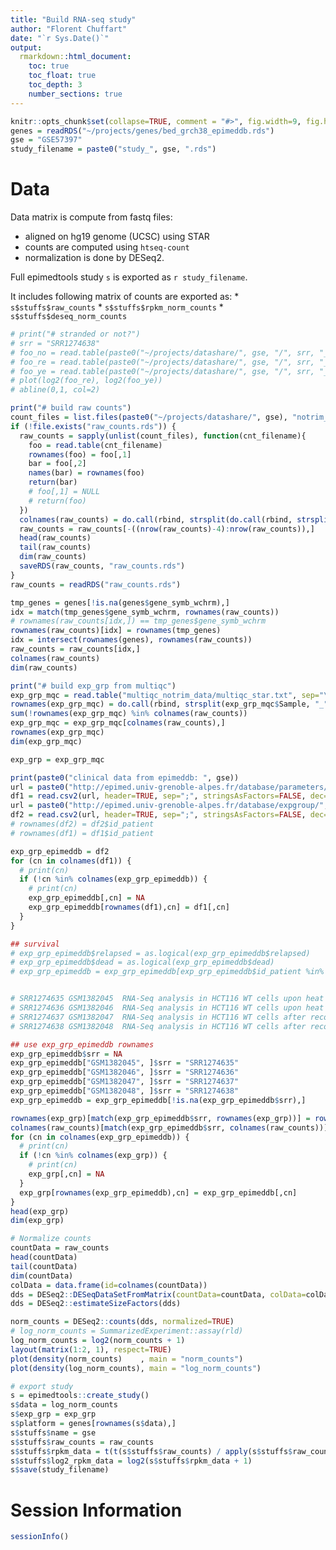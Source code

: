 ```yaml
---
title: "Build RNA-seq study"
author: "Florent Chuffart"
date: "`r Sys.Date()`"
output: 
  rmarkdown::html_document:
    toc: true
    toc_float: true
    toc_depth: 3
    number_sections: true
---
```



```r
knitr::opts_chunk$set(collapse=TRUE, comment = "#>", fig.width=9, fig.height=6, eval=TRUE, echo=FALSE, results="hide")
genes = readRDS("~/projects/genes/bed_grch38_epimeddb.rds")
gse = "GSE57397"
study_filename = paste0("study_", gse, ".rds")
```

# Data

Data matrix is compute from fastq files:

  * aligned on hg19 genome (UCSC) using STAR
  * counts are computed using `htseq-count`
  * normalization is done by DESeq2.
  
Full epimedtools study `s` is exported as `r study_filename`.

It includes following matrix of counts are exported as:
  * `s$stuffs$raw_counts`
  * `s$stuffs$rpkm_norm_counts`
  * `s$stuffs$deseq_norm_counts`
  
```r
# print("# stranded or not?")
# srr = "SRR1274638"
# foo_no = read.table(paste0("~/projects/datashare/", gse, "/", srr, "_notrim_star_Homo_sapiens_hg19_geneswchrm_strandedno_classiccounts.txt"     ))[,2]
# foo_re = read.table(paste0("~/projects/datashare/", gse, "/", srr, "_notrim_star_Homo_sapiens_hg19_geneswchrm_strandedreverse_classiccounts.txt"))[,2]
# foo_ye = read.table(paste0("~/projects/datashare/", gse, "/", srr, "_notrim_star_Homo_sapiens_hg19_geneswchrm_strandedyes_classiccounts.txt"    ))[,2]
# plot(log2(foo_re), log2(foo_ye))
# abline(0,1, col=2)

print("# build raw counts")
count_files = list.files(paste0("~/projects/datashare/", gse), "notrim_star_Homo_sapiens_hg19_geneswchrm_strandedreverse_classiccounts.txt", full.names=TRUE)  
if (!file.exists("raw_counts.rds")) {
  raw_counts = sapply(unlist(count_files), function(cnt_filename){
    foo = read.table(cnt_filename)
    rownames(foo) = foo[,1]
    bar = foo[,2]
    names(bar) = rownames(foo)
    return(bar)
    # foo[,1] = NULL
    # return(foo)
  })
  colnames(raw_counts) = do.call(rbind, strsplit(do.call(rbind, strsplit(unlist(count_files), "/"))[,7], "_"))[,1]
  raw_counts = raw_counts[-((nrow(raw_counts)-4):nrow(raw_counts)),]
  head(raw_counts)
  tail(raw_counts)
  dim(raw_counts)
  saveRDS(raw_counts, "raw_counts.rds")
}
raw_counts = readRDS("raw_counts.rds")

tmp_genes = genes[!is.na(genes$gene_symb_wchrm),]
idx = match(tmp_genes$gene_symb_wchrm, rownames(raw_counts))
# rownames(raw_counts[idx,]) == tmp_genes$gene_symb_wchrm
rownames(raw_counts)[idx] = rownames(tmp_genes)
idx = intersect(rownames(genes), rownames(raw_counts)) 
raw_counts = raw_counts[idx,]
colnames(raw_counts)
dim(raw_counts)

print("# build exp_grp from multiqc")
exp_grp_mqc = read.table("multiqc_notrim_data/multiqc_star.txt", sep="\t", header=TRUE, stringsAsFactors=FALSE)
rownames(exp_grp_mqc) = do.call(rbind, strsplit(exp_grp_mqc$Sample, "_", fixed=TRUE))[,1]
sum(!rownames(exp_grp_mqc) %in% colnames(raw_counts))
exp_grp_mqc = exp_grp_mqc[colnames(raw_counts),]
rownames(exp_grp_mqc)
dim(exp_grp_mqc)

exp_grp = exp_grp_mqc

print(paste0("clinical data from epimeddb: ", gse))
url = paste0("http://epimed.univ-grenoble-alpes.fr/database/parameters/",gse)
df1 = read.csv2(url, header=TRUE, sep=";", stringsAsFactors=FALSE, dec=".", na.strings="", row.names=1)
url = paste0("http://epimed.univ-grenoble-alpes.fr/database/expgroup/",gse)
df2 = read.csv2(url, header=TRUE, sep=";", stringsAsFactors=FALSE, dec=".", na.strings="", row.names=1)  
# rownames(df2) = df2$id_patient
# rownames(df1) = df1$id_patient

exp_grp_epimeddb = df2
for (cn in colnames(df1)) {
  # print(cn)
  if (!cn %in% colnames(exp_grp_epimeddb)) {
    # print(cn)
    exp_grp_epimeddb[,cn] = NA
    exp_grp_epimeddb[rownames(df1),cn] = df1[,cn]
  }
}

## survival
# exp_grp_epimeddb$relapsed = as.logical(exp_grp_epimeddb$relapsed)
# exp_grp_epimeddb$dead = as.logical(exp_grp_epimeddb$dead)
# exp_grp_epimeddb = exp_grp_epimeddb[exp_grp_epimeddb$id_patient %in% rownames(exp_grp),]


# SRR1274635 GSM1382045  RNA-Seq analysis in HCT116 WT cells upon heat shock treatment replicate 1
# SRR1274636 GSM1382046  RNA-Seq analysis in HCT116 WT cells upon heat shock treatment replicate 2
# SRR1274637 GSM1382047  RNA-Seq analysis in HCT116 WT cells after recovery from heat shock treatment replicate 1
# SRR1274638 GSM1382048  RNA-Seq analysis in HCT116 WT cells after recovery from heat shock treatment replicate 2

## use exp_grp_epimeddb rownames
exp_grp_epimeddb$srr = NA
exp_grp_epimeddb["GSM1382045", ]$srr = "SRR1274635" 
exp_grp_epimeddb["GSM1382046", ]$srr = "SRR1274636" 
exp_grp_epimeddb["GSM1382047", ]$srr = "SRR1274637" 
exp_grp_epimeddb["GSM1382048", ]$srr = "SRR1274638" 
exp_grp_epimeddb = exp_grp_epimeddb[!is.na(exp_grp_epimeddb$srr),]

rownames(exp_grp)[match(exp_grp_epimeddb$srr, rownames(exp_grp))] = rownames(exp_grp_epimeddb)
colnames(raw_counts)[match(exp_grp_epimeddb$srr, colnames(raw_counts))] = rownames(exp_grp_epimeddb)
for (cn in colnames(exp_grp_epimeddb)) {
  # print(cn)
  if (!cn %in% colnames(exp_grp)) {
    # print(cn)
    exp_grp[,cn] = NA
  }
  exp_grp[rownames(exp_grp_epimeddb),cn] = exp_grp_epimeddb[,cn]
}
head(exp_grp)
dim(exp_grp)
```


```r
# Normalize counts
countData = raw_counts
head(countData)
tail(countData)
dim(countData)
colData = data.frame(id=colnames(countData))
dds = DESeq2::DESeqDataSetFromMatrix(countData=countData, colData=colData, design= ~ id)
dds = DESeq2::estimateSizeFactors(dds)

norm_counts = DESeq2::counts(dds, normalized=TRUE)
# log_norm_counts = SummarizedExperiment::assay(rld)
log_norm_counts = log2(norm_counts + 1)
layout(matrix(1:2, 1), respect=TRUE)
plot(density(norm_counts)    , main = "norm_counts")
plot(density(log_norm_counts), main = "log_norm_counts")
```




```r
# export study
s = epimedtools::create_study()
s$data = log_norm_counts
s$exp_grp = exp_grp
s$platform = genes[rownames(s$data),]
s$stuffs$name = gse
s$stuffs$raw_counts = raw_counts
s$stuffs$rpkm_data = t(t(s$stuffs$raw_counts) / apply(s$stuffs$raw_counts, 2, sum) * 1000000) / genes[rownames(s$stuffs$raw_counts),]$exon_length_bp * 1000
s$stuffs$log2_rpkm_data = log2(s$stuffs$rpkm_data + 1)
s$save(study_filename)
```




# Session Information

```r
sessionInfo()
```





